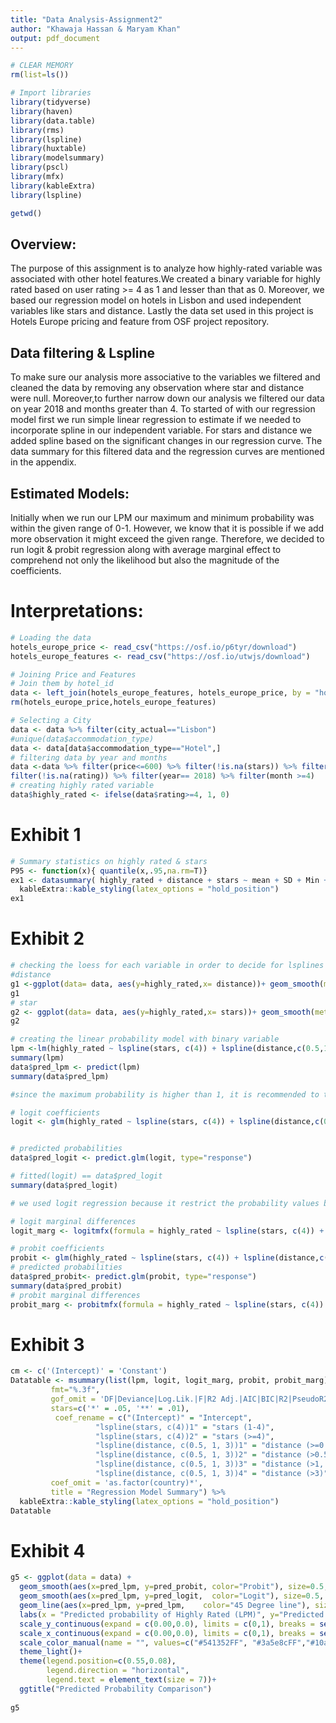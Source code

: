```yaml
---
title: "Data Analysis-Assignment2"
author: "Khawaja Hassan & Maryam Khan"
output: pdf_document
---
```


```r
# CLEAR MEMORY
rm(list=ls())

# Import libraries
library(tidyverse)
library(haven)
library(data.table)
library(rms)
library(lspline)
library(huxtable)
library(modelsummary)
library(pscl)
library(mfx)
library(kableExtra)
library(lspline)

getwd()
```


## Overview:

The purpose of this assignment is to analyze how highly-rated variable was associated with other hotel features.We created a binary variable for highly rated based on user rating >= 4 as 1 and lesser than that as 0. Moreover, we based our regression model on hotels in Lisbon and used independent variables like stars and distance. Lastly the data set used in this project is Hotels Europe pricing and feature from OSF project repository.

## Data filtering & Lspline
To make sure our analysis more associative to the variables we filtered and cleaned the data by removing any observation where star and distance were null. Moreover,to further narrow down our analysis we filtered our data on year 2018 and months greater than 4. To started of with our regression model first we run simple linear regression to estimate if we needed to incorporate spline in our independent variable. For stars and distance we added spline based on the significant changes in our regression curve.
The data summary for this filtered data and the regression curves are mentioned in the appendix.


## Estimated Models:
 Initially when we run our LPM our maximum and minimum probability was within the given range of 0-1. However, we know that it is possible if we add more observation it might exceed the given range. Therefore, we decided to run logit & probit regression along with average marginal effect to comprehend not only the likelihood but also the magnitude of the coefficients.

# Interpretations:




```r
# Loading the data
hotels_europe_price <- read_csv("https://osf.io/p6tyr/download")
hotels_europe_features <- read_csv("https://osf.io/utwjs/download")
```


```r
# Joining Price and Features
# Join them by hotel_id
data <- left_join(hotels_europe_features, hotels_europe_price, by = "hotel_id")
rm(hotels_europe_price,hotels_europe_features)
```


```r
# Selecting a City
data <- data %>% filter(city_actual=="Lisbon")
#unique(data$accommodation_type)
data <- data[data$accommodation_type=="Hotel",]
# filtering data by year and months
data <-data %>% filter(price<=600) %>% filter(!is.na(stars)) %>% filter(!is.na(distance))%>%
filter(!is.na(rating)) %>% filter(year== 2018) %>% filter(month >=4)
# creating highly rated variable
data$highly_rated <- ifelse(data$rating>=4, 1, 0)
```

# Exhibit 1
```r
# Summary statistics on highly rated & stars
P95 <- function(x){ quantile(x,.95,na.rm=T)}
ex1 <- datasummary( highly_rated + distance + stars ~ mean + SD + Min + Max + Median + P95 + N , data = data , title = "Data Summary Table" ) %>%
  kableExtra::kable_styling(latex_options = "hold_position")
ex1
```

# Exhibit 2

```r
# checking the loess for each variable in order to decide for lsplines
#distance
g1 <-ggplot(data= data, aes(y=highly_rated,x= distance))+ geom_smooth(method = "loess", formula = y~x)
g1
# star
g2 <- ggplot(data= data, aes(y=highly_rated,x= stars))+ geom_smooth(method = "loess", formula = y~x)
g2
```


```r
# creating the linear probability model with binary variable
lpm <-lm(highly_rated ~ lspline(stars, c(4)) + lspline(distance,c(0.5,1,3)), data=data)
summary(lpm)
data$pred_lpm <- predict(lpm)
summary(data$pred_lpm)

#since the maximum probability is higher than 1, it is recommended to take logit and probit to predict the values for the data
```


```r
# logit coefficients
logit <- glm(highly_rated ~ lspline(stars, c(4)) + lspline(distance,c(0.5,1,3)), data=data, family='binomial'(link = "logit"))


# predicted probabilities
data$pred_logit <- predict.glm(logit, type="response")

# fitted(logit) == data$pred_logit
summary(data$pred_logit)

# we used logit regression because it restrict the probability values between zero and 1

# logit marginal differences
logit_marg <- logitmfx(formula = highly_rated ~ lspline(stars, c(4)) + lspline(distance,c(0.5,1,3)), data=data, atmean=FALSE)

```


```r
# probit coefficients
probit <- glm(highly_rated ~ lspline(stars, c(4)) + lspline(distance,c(0.5,1,3)), data=data, family=binomial(link="probit"))
# predicted probabilities
data$pred_probit<- predict.glm(probit, type="response")
summary(data$pred_probit)
# probit marginal differences
probit_marg <- probitmfx(formula = highly_rated ~ lspline(stars, c(4)) + lspline(distance,c(0.5,1,3)), data=data, atmean=F)


```


# Exhibit 3
```r
cm <- c('(Intercept)' = 'Constant')
Datatable <- msummary(list(lpm, logit, logit_marg, probit, probit_marg),
         fmt="%.3f",
         gof_omit = 'DF|Deviance|Log.Lik.|F|R2 Adj.|AIC|BIC|R2|PseudoR2',
         stars=c('*' = .05, '**' = .01),
          coef_rename = c("(Intercept)" = "Intercept",
                   "lspline(stars, c(4))1" = "stars (1-4)",
                   "lspline(stars, c(4))2" = "stars (>=4)",
                   "lspline(distance, c(0.5, 1, 3))1" = "distance (>=0.5)",
                   "lspline(distance, c(0.5, 1, 3))2" = "distance (>0.5,<=1)",
                   "lspline(distance, c(0.5, 1, 3))3" = "distance (>1, =<3)",
                   "lspline(distance, c(0.5, 1, 3))4" = "distance (>3)"),
         coef_omit = 'as.factor(country)*',
         title = "Regression Model Summary") %>%
  kableExtra::kable_styling(latex_options = "hold_position")
Datatable


```


# Exhibit 4
```r
g5 <- ggplot(data = data) +
  geom_smooth(aes(x=pred_lpm, y=pred_probit, color="Probit"), size=0.5,  shape=16) +
  geom_smooth(aes(x=pred_lpm, y=pred_logit,  color="Logit"), size=0.5,  shape=16) +
  geom_line(aes(x=pred_lpm, y=pred_lpm,    color="45 Degree line"), size=0.5) +
  labs(x = "Predicted probability of Highly Rated (LPM)", y="Predicted probability")+
  scale_y_continuous(expand = c(0.00,0.0), limits = c(0,1), breaks = seq(0,1,0.2)) +
  scale_x_continuous(expand = c(0.00,0.0), limits = c(0,1), breaks = seq(0,1,0.2)) +
  scale_color_manual(name = "", values=c("#541352FF", "#3a5e8cFF","#10a53dFF")) +
  theme_light()+
  theme(legend.position=c(0.55,0.08),
        legend.direction = "horizontal",
        legend.text = element_text(size = 7))+
  ggtitle("Predicted Probability Comparison")
 
g5
```
